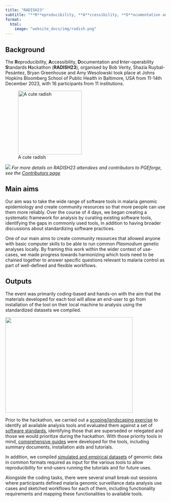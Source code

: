 ```yaml
---
title: "RADISH23"
subtitle: "**R**eproducibility, **A**ccessibility, **D**ocumentation and **I**nter-operability **S**tandards **H**ackathon 2023"
format: 
  html:
    image: "website_docs/img/radish.png"
---
```


## Background

The **R**eproducibility, **A**ccessibility, **D**ocumentation and **I**nter-operability **S**tandards **H**ackathon (**RADISH23**), organised by Bob Verity, Shazia Ruybal-Pesántez, Bryan Greenhouse and Amy Wesolowski took place at Johns Hopkins Bloomberg School of Public Health in Baltimore, USA from 11-14th December 2023, with 16 participants from 11 institutions. 

::: {.column-margin}
![A cute radish](img/radish.png){ width=200 height=200 }
:::

![](img/radish23_group_photo.jpg)
*For more details on RADISH23 attendees and contributors to PGEforge, see the [Contributors page](contributors.qmd) *

## Main aims

Our aim was to take the wide range of software tools in malaria genomic epidemiology and create community resources so that more people can use them more reliably. Over the course of 4 days, we began creating a systematic framework for analysis by curating existing software tools, identifying the gaps in commonly used tools, in addition to having broader discussions about standardizing software practices. 

One of our main aims to create community resources that allowed anyone with basic computer skills to be able to run common *Plasmodium* genetic analyses locally. By framing this work within the wider context of use-cases, we made progress towards harmonizing which tools need to be chained together to answer specific questions relevant to malaria control as part of well-defined and flexible workflows.

## Outputs
The event was primarily coding-based and hands-on with the aim that the materials developed for each tool will allow an end-user to go from installation of the tool on their local machine to analysis using the standardized datasets we compiled.


::: {.column-margin}
![](img/PXL_20231213_195311094.jpg){ width=400 height=300}
:::

Prior to the hackathon, we carried out a [scoping/landscaping exercise](tool_landscaping.qmd) to identify all available analysis tools and evaluated them against a set of [software standards](software_standards.qmd), identifying those that are superseded or relegated and those we would prioritize during the hackathon. With those priority tools in mind, [comprehensive guides](tutorials_overview.qmd) were developed for the tools, including summary documents, installation aids and tutorials. 

In addition, we compiled [simulated and empirical datasets](data_description.qmd) of genomic data in common formats required as input for the various tools to allow reproducibility for end-users running the tutorials and for future uses.

Alongside the coding tasks, there were several small break-out sessions where participants defined malaria genomic surveillance data
analysis use cases and sketched workflows for each of them, including functionality requirements and mapping these functionalities to available tools. 